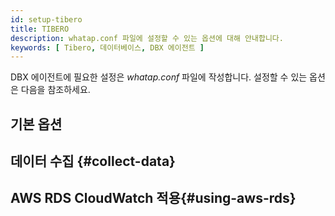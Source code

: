 ```yaml
---
id: setup-tibero
title: TIBERO
description: whatap.conf 파일에 설정할 수 있는 옵션에 대해 안내합니다.
keywords: [ Tibero, 데이터베이스, DBX 에이전트 ]
---
```




DBX 에이전트에 필요한 설정은 *whatap.conf* 파일에 작성합니다. 설정할 수 있는 옵션은 다음을 참조하세요.

## 기본 옵션

<Dbagentdbxbasicoption />

## 데이터 수집 {#collect-data}

<Dbagentsettingdatacollection /> 

## AWS RDS CloudWatch 적용{#using-aws-rds}

<AWSRDSdesc name='db_postgresql_counter' />

<Dbagentaws />

<Dbaes256encrypt />  

<Dbsettingagentnamedetails level={2} agentType="DBX" />